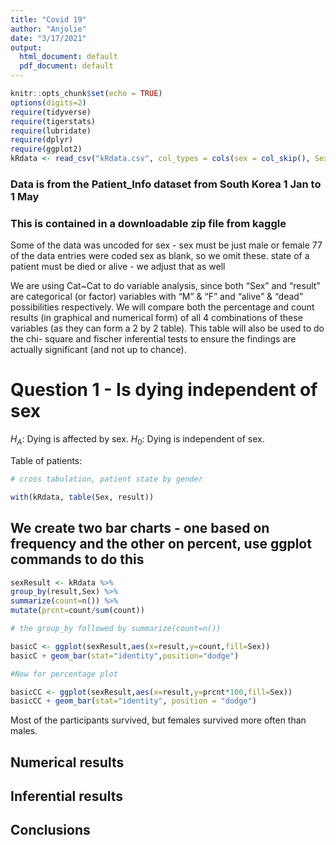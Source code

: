```yaml
---
title: "Covid 19"
author: "Anjolie"
date: "3/17/2021"
output:
  html_document: default
  pdf_document: default
---
```


```r
knitr::opts_chunk$set(echo = TRUE)
options(digits=2)
require(tidyverse)
require(tigerstats)
require(lubridate)
require(dplyr)
require(ggplot2)
kRdata <- read_csv("kRdata.csv", col_types = cols(sex = col_skip(), Sex = col_factor(levels = c("M", "F")), result = col_factor(levels = c("alive", "dead"))))
```
### Data is from the Patient_Info dataset from South Korea 1 Jan to 1 May 
### This is contained in a downloadable zip file from kaggle

Some of the data was uncoded for sex - sex must be just male or female
77 of the data entries were coded sex  as blank, so we omit these.
state of a patient must be died or alive - we adjust that as well  

We are using Cat~Cat to do variable analysis, since both "Sex" and "result" are categorical (or factor) variables with "M" & "F" and "alive" & "dead" possibilities respectively. We will compare both the percentage and count results (in graphical and numerical form) of all 4 combinations of these variables (as they can form a 2 by 2 table). This table will also be used to do the chi- square and fischer inferential tests to ensure the findings are actually significant (and not up to chance).  
  
# Question 1 - Is dying independent of sex

$H_A$: Dying is affected by sex. 
$H_0$: Dying is independent of sex. 

Table of patients:
```r

# cross tabulation, patient state by gender

with(kRdata, table(Sex, result))

```

## We create two bar charts - one based on frequency and the other on percent, use ggplot commands to do this

```r
sexResult <- kRdata %>%
group_by(result,Sex) %>%
summarize(count=n()) %>% 
mutate(prcnt=count/sum(count))

# the group_by followed by summarize(count=n())

basicC <- ggplot(sexResult,aes(x=result,y=count,fill=Sex))
basicC + geom_bar(stat="identity",position="dodge")

#Now for percentage plot

basicCC <- ggplot(sexResult,aes(x=result,y=prcnt*100,fill=Sex)) 
basicCC + geom_bar(stat="identity", position = "dodge")
```  
Most of the participants survived, but females survived more often than males.  
  
## Numerical results


## Inferential results 




## Conclusions

